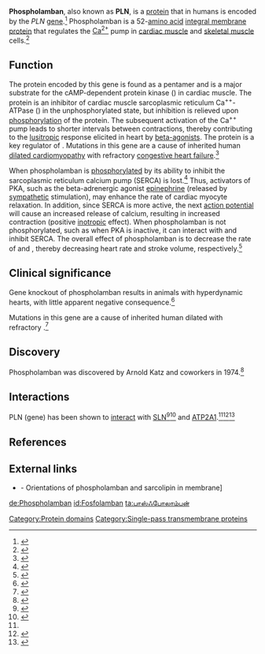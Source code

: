 {{Mirrored | {{PAGENAME}} }} 
{{Pfam box
| Symbol = Phospholamban
| Name = 
| image =1zll opm.gif
| width =200
| caption =Phospholamban pentamer
| Pfam= PF04272
| InterPro= IPR005984
| SMART=
| Prosite =
| SCOP = 1fjk
| TCDB =  8.A.11
| OPM family= 70
| OPM protein= 1zll
| PDB=
{{PDB3|1n7l}}A:1-52      {{PDB3|1pln}}D:35-52     {{PDB3|1k9n}}A:35-52
{{PDB3|1plp}} :1-24      {{PDB3|1zll}}E:1-52      {{PDB3|1kch}}A:35-52
{{PDB3|1psl}}C:35-52     {{PDB3|1fjk}}A:1-52      {{PDB3|1fjp}}A:1-52
}}
{{PBB|geneid=5350}}

'''Phospholamban''', also known as '''PLN''', is a [[protein]] that in humans is encoded by the ''PLN'' [[gene]].<ref name="pmid1828805">{{cite journal | author = Fujii J, Zarain-Herzberg A, Willard HF, Tada M, MacLennan DH | title = Structure of the rabbit phospholamban gene, cloning of the human cDNA, and assignment of the gene to human chromosome 6 | journal = J. Biol. Chem. | volume = 266 | issue = 18 | pages = 11669–75 | year = 1991 | month = June | pmid = 1828805 | doi = | url = http://www.jbc.org/cgi/pmidlookup?view=long&pmid=1828805 | issn = }}</ref> Phospholamban is a 52-[[amino acid]] [[integral membrane protein]] that regulates the [[Calcium|Ca<sup>2+</sup>]] pump in [[cardiac muscle]] and [[skeletal muscle]] cells.<ref name="pmid16435604">{{cite journal | author = Rodriguez P, Kranias EG | title = Phospholamban: a key determinant of cardiac function and dysfunction | journal = Arch Mal Coeur Vaiss | volume = 98 | issue = 12 | pages = 1239–43 | year = 2005 | month = December | pmid = 16435604 | doi = | url = | issn = }}</ref>
 
== Function ==

The protein encoded by this gene is found as a pentamer and is a major substrate for the cAMP-dependent protein kinase ({{SWL|target=protein kinase A|label=PKA|type=substrate_for}}) in cardiac muscle. The protein is an inhibitor of cardiac muscle sarcoplasmic reticulum Ca<sup>++</sup>-ATPase ({{SWL|target=SERCA|type=negatively_regulates_gene_product}}) in the unphosphorylated state, but inhibition is relieved upon [[phosphorylation]] of the protein. The subsequent activation of the Ca<sup>++</sup> pump leads to shorter intervals between contractions, thereby contributing to the [[lusitropic]] response elicited in heart by [[beta2-adrenergic agonist|beta-agonist]]s. The  protein is a key regulator of  {{SWL|target=diastole|label=cardiac diastolic function|type=regulates_biological_process}}. Mutations in this gene are a cause of inherited human [[dilated cardiomyopathy]] with refractory [[congestive heart failure]].<ref>{{cite web | title = Entrez Gene: PLN phospholamban| url = http://www.ncbi.nlm.nih.gov/sites/entrez?Db=gene&Cmd=ShowDetailView&TermToSearch=5350| accessdate = }}</ref>

When phospholamban is [[phosphorylated]] by {{SWL|target=protein kinase A|label=PKA|type=phosphorylated_by}} its ability to inhibit the sarcoplasmic reticulum calcium pump (SERCA) is lost.<ref name="isbn0-8089-2333-1">{{cite book | author = | authorlink = | editor = | others = | title = Medical Physiology | edition = | language = | publisher = Saunders | location = Philadelphia | year = 2004 | origyear = | pages = | quote = | isbn = 0-8089-2333-1 | oclc = | doi = | url = | accessdate = }}</ref> Thus, activators of PKA, such as the beta-adrenergic agonist [[epinephrine]] (released by [[sympathetic nervous system|sympathetic]] stimulation), may enhance the rate of cardiac myocyte relaxation. In addition, since SERCA is more active, the next [[action potential]] will cause an increased release of calcium, resulting in increased contraction (positive [[inotropic]] effect). When phospholamban is not phosphorylated, such as when PKA is inactive, it can interact with and inhibit SERCA. The overall effect of phospholamban is to decrease the rate of {{SWL|target=muscle relaxation|type=negatively_regulates_biological_process}} and {{SWL|target=contractility|type=negatively_regulates_biological_process}}, thereby decreasing heart rate and stroke volume, respectively.<ref name="pmid11112989">{{cite journal | author = Brittsan AG, Kranias EG | title = Phospholamban and cardiac contractile function | journal = J. Mol. Cell. Cardiol. | volume = 32 | issue = 12 | pages = 2131–9 | year = 2000 | month = December | pmid = 11112989 | doi = 10.1006/jmcc.2000.1270 | url =  }}</ref>

== Clinical significance ==

Gene knockout of phospholamban results in animals with hyperdynamic hearts, with little apparent negative consequence.<ref name="pmid8062415">{{cite journal | author = Luo W, Grupp IL, Harrer J, Ponniah S, Grupp G, Duffy JJ, Doetschman T, Kranias EG | title = Targeted ablation of the phospholamban gene is associated with markedly enhanced myocardial contractility and loss of beta-agonist stimulation | journal = Circ. Res. | volume = 75 | issue = 3 | pages = 401–9 | year = 1994 | month = September | pmid = 8062415 | doi = | url = | issn = }}</ref>

Mutations in this gene are a cause of inherited human dilated {{SWL|target=cardiomyopathy|type=associated_with_disease}} with refractory {{SWL|target=congestive heart failure|type=associated_with_disease}}.<ref name="pmid12610310">{{cite journal | author = Schmitt JP, Kamisago M, Asahi M, Li GH, Ahmad F, Mende U, Kranias EG, MacLennan DH, Seidman JG, Seidman CE | title = Dilated cardiomyopathy and heart failure caused by a mutation in phospholamban | journal = Science | volume = 299 | issue = 5611 | pages = 1410–3 | year = 2003 | month = February | pmid = 12610310 | doi = 10.1126/science.1081578 | url =  }}</ref>

== Discovery ==

Phospholamban was discovered by Arnold Katz and coworkers in 1974.<ref name="pmid4371608">{{cite journal | author = Tada M, Kirchberger MA, Repke DI, Katz AM | title = The stimulation of calcium transport in cardiac sarcoplasmic reticulum by adenosine 3':5'-monophosphate-dependent protein kinase | journal = J Biol Chem | volume = 10 | issue = 249(19) | pages = 6174–80 | year = 1974 | month = October | pmid = 4371608 | doi = | url = | issn = }}</ref>

==Interactions==
PLN (gene) has been shown to [[Protein-protein_interaction|interact]] with [[Sarcolipin|SLN]]<ref name=pmid12692302>{{cite journal |last=Asahi |first=Michio |authorlink= |coauthors=Sugita Yuji, Kurzydlowski Kazimierz, De Leon Stella, Tada Michihiko, Toyoshima Chikashi, MacLennan David H |year=[[2003]]|month=Apr. |title=Sarcolipin regulates sarco(endo)plasmic reticulum Ca2+-ATPase (SERCA) by binding to transmembrane helices alone or in association with phospholamban |journal=[[PNAS|Proc. Natl. Acad. Sci. U.S.A.]] |volume=100 |issue=9 |pages=5040–5 |publisher= |location = United States| issn = 0027-8424| pmid = 12692302 |doi = 10.1073/pnas.0330962100 | bibcode = | oclc =| id = | url = | language = | format = | accessdate = | laysummary = | laysource = | laydate = | quote = |pmc=154294 }}</ref><ref name=pmid12032137>{{cite journal |last=Asahi |first=Michio |authorlink= |coauthors=Kurzydlowski Kazimierz, Tada Michihiko, MacLennan David H |year=[[2002]]|month=Jul. |title=Sarcolipin inhibits polymerization of phospholamban to induce superinhibition of sarco(endo)plasmic reticulum Ca2+-ATPases (SERCAs) |journal=J. Biol. Chem. |volume=277 |issue=30 |pages=26725–8 |publisher= |location = United States| issn = 0021-9258| pmid = 12032137 |doi = 10.1074/jbc.C200269200 | bibcode = | oclc =| id = | url = | language = | format = | accessdate = | laysummary = | laysource = | laydate = | quote = }}</ref> and [[ATP2A1]].<ref name=pmid12032137/><ref name=pmid10551848>{{cite journal |last=Asahi |first=M |authorlink= |coauthors=Kimura Y, Kurzydlowski K, Tada M, MacLennan D H |year=[[1999]]|month=Nov. |title=Transmembrane helix M6 in sarco(endo)plasmic reticulum Ca(2+)-ATPase forms a functional interaction site with phospholamban. Evidence for physical interactions at other sites |journal=J. Biol. Chem. |volume=274 |issue=46 |pages=32855–62 |publisher= |location = UNITED STATES| issn = 0021-9258| pmid = 10551848 | bibcode = | oclc =| id = | url = | language = | format = | accessdate = | laysummary = | laysource = | laydate = | quote = |doi=10.1074/jbc.274.46.32855 }}</ref><ref name=pmid11526231>{{cite journal |last=Asahi |first=M |authorlink= |coauthors=Green N M, Kurzydlowski K, Tada M, MacLennan D H |year=[[2001]]|month=Aug. |title=Phospholamban domain IB forms an interaction site with the loop between transmembrane helices M6 and M7 of sarco(endo)plasmic reticulum Ca2+ ATPases |journal=[[PNAS|Proc. Natl. Acad. Sci. U.S.A.]] |volume=98 |issue=18 |pages=10061–6 |publisher= |location = United States| issn = 0027-8424| pmid = 11526231 |doi = 10.1073/pnas.181348298 | bibcode = | oclc =| id = | url = | language = | format = | accessdate = | laysummary = | laysource = | laydate = | quote = |pmc=56915 }}</ref>

== References ==
{{Reflist}}

==External links==
* {{UMichOPM|families|superfamily|70}} - Orientations of phospholamban and sarcolipin in membrane]

{{NLM content}}
{{PDB Gallery|geneid=5350}}
{{Calcium signaling}}

[[Category:Protein domains]]
[[Category:Single-pass transmembrane proteins]]

[[de:Phospholamban]]
[[id:Fosfolamban]]
[[ta:பாஸ்ஃபோலாம்பன்]]
